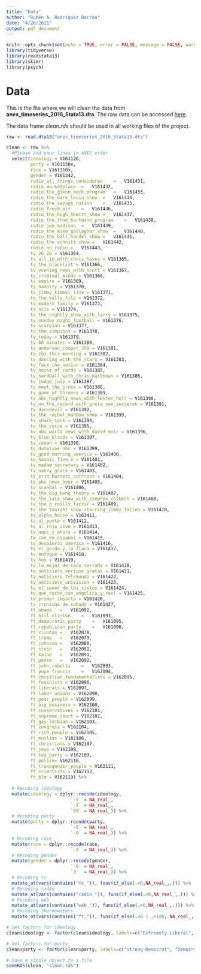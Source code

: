 ```yaml
---
title: "Data"
author: "Rubén A. Rodríguez Barrón"
date: "4/26/2021"
output: pdf_document
---
```


```r
knitr::opts_chunk$set(echo = TRUE, error = FALSE, message = FALSE, warning = FALSE)
library(tidyverse)
library(readstata13)
library(skimr)
library(psych)
```

# Data

This is the file where we will clean the data from **anes_timeseries_2016_Stata13.dta**. The raw data can be accessed [here](https://electionstudies.org/data-center/2016-time-series-study/).

The data frame *clean.rds* should be used in all working files of the project. 

```r
raw <- read.dta13("anes_timeseries_2016_Stata13.dta")
```

```r
clean <- raw %>% 
  #Please add your lines in ANES order
  select(ideology = V161126,
         party = V161158x,
         race = V161310x,
         gender = V161342,
         radio_all_things_considered	=	V161431,
         radio_marketplace	=	V161432,
         radio_the_glenn_beck_program	=	V161433,
         radio_the_mark_levin_show	=	V161434,
         radio_the_savage_nation	=	V161435,
         radio_fresh_air	=	V161436,
         radio_the_hugh_hewitt_show	=	V161437,
         radio_the_thom_hartmann_program	=	V161438,
         radio_joe_madison	=	V161439,
         radio_the_mike_gallagher_show	=	V161440,
         radio_the_bill_handel_show	=	V161441,
         radio_the_schnitt_show	=	V161442,
         radio_no_radio	=	V161443,
         tv_20_20 = V161364,
         tv_all_in_with_chris_hayes = V161365,
         tv_the_blacklist = V161366,
         tv_evening_news_with_scott = V161367,
         tv_criminal_minds = V161368,
         tv_empire = V161369,
         tv_hannity = V161370,
         tv_jimmy_kimmel_live = V161371,
         tv_the_kelly_file = V161372,
         tv_modern_family = V161373,
         tv_ncis = V161374,
         tv_the_nightly_show_with_larry = V161375,
         tv_sunday_night_football = V161376,
         tv_scorpion = V161377,
         tv_the_simpsons = V161378,
         tv_today = V161379,
         tv_60_minutes = V161380,
         tv_anderson_cooper_360 = V161381,
         tv_cbs_this_morning = V161382,
         tv_dancing_with_the_stars = V161383,
         tv_face_the_nation = V161384,
         tv_house_of_cards = V161385,
         tv_hardball_with_chris_matthews = V161386,
         tv_judge_judy = V161387,
         tv_meet_the_press = V161388,
         tv_game_of_thrones = V161389,
         tv_nbc_nightly_news_with_lester_holt = V161390,
         tv_on_the_record_with_greta_van_susteren = V161391,
         tv_daredevil = V161392,
         tv_the_rachel_maddow_show = V161393,
         tv_shark_tank = V161394,
         tv_the_voice = V161395,
         tv_abc_world_news_with_david_muir = V161396,
         tv_blue_bloods = V161397,
         tv_conan = V161398,
         tv_dateline_nbc = V161399,
         tv_good_morning_america = V161400,
         tv_hawaii_five_o = V161401,
         tv_madam_secretary = V161402,
         tv_nancy_grace = V161403,
         tv_erin_burnett_outfront = V161404,
         tv_pbs_news_hour = V161405,
         tv_scandal = V161406,
         tv_the_big_bang_theory = V161407,
         tv_the_late_show_with_stephen_colbert = V161408,
         tv_the_o_reilly_factor = V161409,
         tv_the_tonight_show_starring_jimmy_fallon = V161410,
         tv_alpha_house = V161411,
         tv_al_punto = V161412,
         tv_al_rojo_vivo = V161413,
         tv_aqui_y_ahora = V161414,
         tv_cnn_en_espanol = V161415,
         tv_despierta_america = V161416,
         tv_el_gordo_y_la_flaca = V161417,
         tv_enfoque = V161418,
         tv_hoy = V161419,
         tv_lo_mejor_de_caso_cerrado = V161420,
         tv_noticiero_enrique_gratas = V161421,
         tv_noticiero_telemundo = V161422,
         tv_noticiero_univision = V161423,
         tv_el_senor_de_los_cielos = V161424,
         tv_que_noche_con_angelica_y_raul = V161425,
         tv_primer_impacto = V161426,
         tv_cronicas_de_sabado = V161427,
         ft_obama	=	V161092,
         ft_bill_clinton	=	V161093,
         ft_democratic_party	=	V161095,
         ft_republican_party	=	V161096,
         ft_clinton	=	V162078,
         ft_trump	=	V162079,
         ft_johnson	=	V162080,
         ft_stein	=	V162081,
         ft_kaine	=	V162091,
         ft_pence	=	V162092,
         ft_john_roberts	=	V162093,
         ft_pope_francis	=	V162094,
         ft_christian_fundamentalists = V162095,
         ft_feminists = V162096,
         ft_liberals = V162097,
         ft_labor_unions = V162098,
         ft_poor_people = V162099,
         ft_big_business = V162100,
         ft_conservatives = V162101,
         ft_supreme_court = V162102,
         ft_gay_lesbian = V162103,
         ft_congress = V162104,
         ft_rich_people = V162105,
         ft_muslims = V162106,
         ft_christians = V162107,
         ft_jews = V162108,
         ft_tea_party = V162109,
         ft_police= V162110,
         ft_transgender_people = V162111,
         ft_scientists = V162112,
         ft_blm = V162113) %>% 
  
  # Recoding ideology
  mutate(ideology = dplyr::recode(ideology,
                        `-9` = NA_real_,
                        `-8` = NA_real_,
                        `99` = NA_real_)) %>% 
  # Recoding party
  mutate(party = dplyr::recode(party,
                        `-9` = NA_real_,
                        `-8` = NA_real_)) %>% 
  # Recoding race
  mutate(race = dplyr::recode(race,
                        `-9` = NA_real_)) %>% 
  # Recoding gender
  mutate(gender = dplyr::recode(gender,
                        `-9` = NA_real_,
                        `3`  = NA_real_)) %>% 
  # Recoding tv
  mutate_at(vars(contains("tv_")), funs(if_else(.<0,NA_real_,.))) %>% 
  # Recoding radio
  mutate_at(vars(contains("radio_")), funs(if_else(.<0,NA_real_,.))) %>% 
  # Recoding web
  mutate_at(vars(contains("web_")), funs(if_else(.<0,NA_real_,.))) %>%
  # Recoding thermometers
  mutate_at(vars(contains("ft_")), funs(if_else(.<0 | .>100, NA_real_,.)))
```

```r
# Set factors for ideology
clean$ideology <- factor(clean$ideology, labels=c("Extremely Liberal", "Liberal", "Slightly Liberal", "Moderate", "Slightly Conservative", "Conservative", "Extremely Conservative"))

# Set factors for party
clean$party <- factor(clean$party, labels=c("Strong Democrat", "Democrat", "Lean Democrat", "Independent", "Lean Republican", "Republican", "Strong Republican"))
```

```r
# Save a single object to a file
saveRDS(clean, "clean.rds")
```

